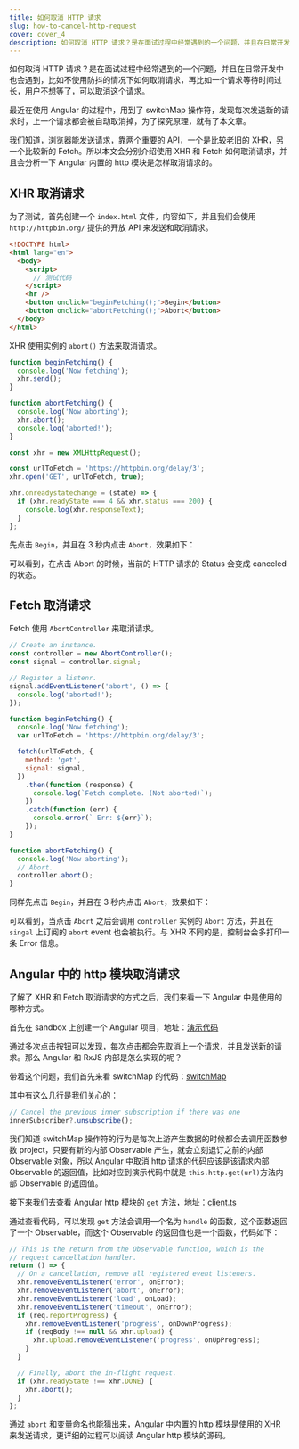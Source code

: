 ```yaml
---
title: 如何取消 HTTP 请求
slug: how-to-cancel-http-request
cover: cover_4
description: 如何取消 HTTP 请求？是在面试过程中经常遇到的一个问题，并且在日常开发中也会遇到，比如不使用防抖的情况下如何取消请求，再比如一个请求等待时间过长，用户不想等了，可以取消这个请求。
---
```


如何取消 HTTP 请求？是在面试过程中经常遇到的一个问题，并且在日常开发中也会遇到，比如不使用防抖的情况下如何取消请求，再比如一个请求等待时间过长，用户不想等了，可以取消这个请求。

最近在使用 Angular 的过程中，用到了 switchMap 操作符，发现每次发送新的请求时，上一个请求都会被自动取消掉，为了探究原理，就有了本文章。

我们知道，浏览器能发送请求，靠两个重要的 API，一个是比较老旧的 XHR，另一个比较新的 Fetch。所以本文会分别介绍使用 XHR 和 Fetch 如何取消请求，并且会分析一下 Angular 内置的 http 模块是怎样取消请求的。

## XHR 取消请求

为了测试，首先创建一个 `index.html` 文件，内容如下，并且我们会使用 `http://httpbin.org/` 提供的开放 API 来发送和取消请求。

```html
<!DOCTYPE html>
<html lang="en">
  <body>
    <script>
      // 测试代码
    </script>
    <hr />
    <button onclick="beginFetching();">Begin</button>
    <button onclick="abortFetching();">Abort</button>
  </body>
</html>
```

XHR 使用实例的 `abort()` 方法来取消请求。

```js
function beginFetching() {
  console.log('Now fetching');
  xhr.send();
}

function abortFetching() {
  console.log('Now aborting');
  xhr.abort();
  console.log('aborted!');
}

const xhr = new XMLHttpRequest();

const urlToFetch = 'https://httpbin.org/delay/3';
xhr.open('GET', urlToFetch, true);

xhr.onreadystatechange = (state) => {
  if (xhr.readyState === 4 && xhr.status === 200) {
    console.log(xhr.responseText);
  }
};
```

先点击 `Begin`，并且在 3 秒内点击 `Abort`，效果如下：


可以看到，在点击 Abort 的时候，当前的 HTTP 请求的 Status 会变成 canceled 的状态。

## Fetch 取消请求

Fetch 使用 `AbortController` 来取消请求。

```js
// Create an instance.
const controller = new AbortController();
const signal = controller.signal;

// Register a listenr.
signal.addEventListener('abort', () => {
  console.log('aborted!');
});

function beginFetching() {
  console.log('Now fetching');
  var urlToFetch = 'https://httpbin.org/delay/3';

  fetch(urlToFetch, {
    method: 'get',
    signal: signal,
  })
    .then(function (response) {
      console.log(`Fetch complete. (Not aborted)`);
    })
    .catch(function (err) {
      console.error(` Err: ${err}`);
    });
}

function abortFetching() {
  console.log('Now aborting');
  // Abort.
  controller.abort();
}
```

同样先点击 `Begin`，并且在 3 秒内点击 `Abort`，效果如下：


可以看到，当点击 `Abort` 之后会调用 `controller` 实例的 `Abort` 方法，并且在 `singal` 上订阅的 `abort` event 也会被执行。与 XHR 不同的是，控制台会多打印一条 Error 信息。

## Angular 中的 http 模块取消请求

了解了 XHR 和 Fetch 取消请求的方式之后，我们来看一下 Angular 中是使用的哪种方式。

首先在 sandbox 上创建一个 Angular 项目，地址：[演示代码](https://codesandbox.io/s/how-angular-cancel-http-request-qdx43?file=/src/app/app.component.ts)

通过多次点击按钮可以发现，每次点击都会先取消上一个请求，并且发送新的请求。那么 Angular 和 RxJS 内部是怎么实现的呢？

带着这个问题，我们首先来看 switchMap 的代码：[switchMap](https://github1s.com/ReactiveX/rxjs/blob/master/src/internal/operators/switchMap.ts)

其中有这么几行是我们关心的：

```js
// Cancel the previous inner subscription if there was one
innerSubscriber?.unsubscribe();
```

我们知道 switchMap 操作符的行为是每次上游产生数据的时候都会去调用函数参数 project，只要有新的内部 Observable 产生，就会立刻退订之前的内部 Observable 对象，所以 Angular 中取消 http 请求的代码应该是该请求内部 Observable 的返回值，比如对应到演示代码中就是 `this.http.get(url)`方法内部 Observable 的返回值。

接下来我们去查看 Angular http 模块的 `get` 方法，地址：[client.ts](https://github1s.com/angular/angular/blob/HEAD/packages/common/http/src/client.ts)

通过查看代码，可以发现 `get` 方法会调用一个名为 `handle` 的函数，这个函数返回了一个 Observable，而这个 Observable 的返回值也是一个函数，代码如下：

```js
// This is the return from the Observable function, which is the
// request cancellation handler.
return () => {
  // On a cancellation, remove all registered event listeners.
  xhr.removeEventListener('error', onError);
  xhr.removeEventListener('abort', onError);
  xhr.removeEventListener('load', onLoad);
  xhr.removeEventListener('timeout', onError);
  if (req.reportProgress) {
    xhr.removeEventListener('progress', onDownProgress);
    if (reqBody !== null && xhr.upload) {
      xhr.upload.removeEventListener('progress', onUpProgress);
    }
  }

  // Finally, abort the in-flight request.
  if (xhr.readyState !== xhr.DONE) {
    xhr.abort();
  }
};
```

通过 `abort` 和变量命名也能猜出来，Angular 中内置的 http 模块是使用的 XHR 来发送请求，更详细的过程可以阅读 Angular http 模块的源码。
